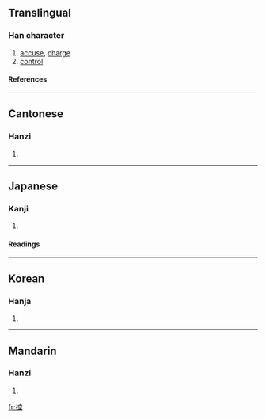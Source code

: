 ==Translingual==
===Han character===
{{Han char|rn=64|rad=手|as=08|sn=11|four=5301<sub>1</sub>|canj=手十金一 (QJCM)}}
# [[accuse]], [[charge]]
# [[control]]
====References====
{{Han ref|kx=0439.070|dkj=12283|dj=0789.070|hdz=31906.090|uh=63A7|ud=25511|bh=B1B1|bd=45489}}
----
==Cantonese==
===Hanzi===
{{yue-hanzi|jyut=|y=hung3}}
# {{defn|Cantonese}}
----
==Japanese==
===Kanji===
{{ja-kanji|grade=c|rs=手08}}
# {{defn|Japanese}} 
====Readings====
{{ja-readings|on=[[こう]] (kō)|kun=[[ひかえる]] (hikaeru), [[ひかえ]] (hikae)}}
----
==Korean==
===Hanja===
{{ko-hanja|hangeul=[[공]], [[강]]|eumhun=|rv=gong, gang|mr=kong, kang|y=kong, kang}}
# {{defn|Korean}}
----
==Mandarin==
===Hanzi===
{{cmn-hanzi|pin=[[kòng]] ([[kong4]])|wg=k'ung<sup>4</sup>}}
# {{defn|Mandarin}}

[[fr:控]]